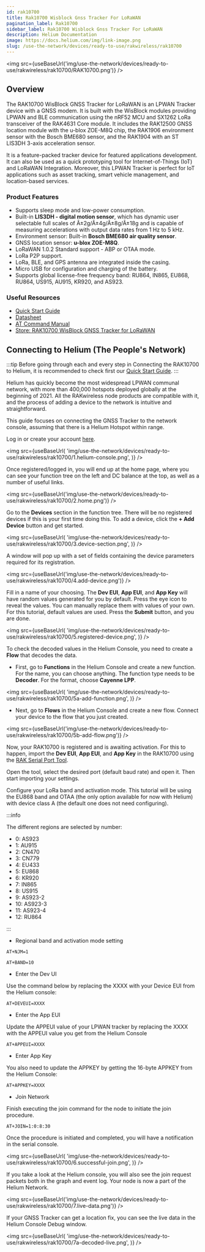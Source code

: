 ```yaml
---
id: rak10700
title: Rak10700 Wisblock Gnss Tracker For LoRaWAN
pagination_label: Rak10700
sidebar_label: Rak10700 Wisblock Gnss Tracker For LoRaWAN
description: Helium Documentation
image: https://docs.helium.com/img/link-image.png
slug: /use-the-network/devices/ready-to-use/rakwireless/rak10700
---
```



<img
  src={useBaseUrl('img/use-the-network/devices/ready-to-use/rakwireless/rak10700/RAK10700.png')}
/>

## Overview

The RAK10700 WisBlock GNSS Tracker for LoRaWAN is an LPWAN Tracker device with a GNSS modem. It is
built with the WisBlock modules providing LPWAN and BLE communication using the nRF52 MCU and SX1262
LoRa transceiver of the RAK4631 Core module. It includes the RAK12500 GNSS location module with the
u-blox ZOE-M8Q chip, the RAK1906 environment sensor with the Bosch BME680 sensor, and the RAK1904
with an ST LIS3DH 3-axis acceleration sensor.

It is a feature-packed tracker device for featured applications development. It can also be used as
a quick prototyping tool for Internet-of-Things (IoT) and LoRaWAN Integration. Moreover, this LPWAN
Tracker is perfect for IoT applications such as asset tracking, smart vehicle management, and
location-based services.

### Product Features

- Supports sleep mode and low-power consumption.
- Built-in **LIS3DH - digital motion sensor**, which has dynamic user selectable full scales of
  Â±2g/Â±4g/Â±8g/Â±18g and is capable of measuring accelerations with output data rates from 1 Hz to
  5 kHz.
- Environment sensor: Built-in **Bosch BME680 air quality sensor**.
- GNSS location sensor: **u-blox ZOE-M8Q**.
- LoRaWAN 1.0.2 Standard support - ABP or OTAA mode.
- LoRa P2P support.
- LoRa, BLE, and GPS antenna are integrated inside the casing.
- Micro USB for configuration and charging of the battery.
- Supports global license-free frequency band: RU864, IN865, EU868, RU864, US915, AU915, KR920, and
  AS923.

### Useful Resources

- [Quick Start Guide](https://docs.rakwireless.com/Product-Categories/WisBlock/RAK10700/Quickstart/)
- [Datasheet](https://docs.rakwireless.com/Product-Categories/WisBlock/RAK10700/Datasheet/)
- [AT Command Manual](https://docs.rakwireless.com/Product-Categories/WisBlock/RAK10700/AT-Command-Manual/)
- [Store: RAK10700 WisBlock GNSS Tracker for LoRaWAN](https://store.rakwireless.com/products/lpwan-tracker-solution-kit?utm_source=RAK10700&utm_medium=Document&utm_campaign=BuyFromStore)

## Connecting to Helium (The People's Network)

:::tip Before going through each and every step in Connecting the RAK10700 to Helium, it is
recommended to check first our
[Quick Start Guide](https://docs.rakwireless.com/Product-Categories/WisBlock/RAK10700/Quickstart/).
:::

Helium has quickly become the most widespread LPWAN communal network, with more than 400,000
hotspots deployed globally at the beginning of 2021. All the RAKwireless node products are
compatible with it, and the process of adding a device to the network is intuitive and
straightforward.

This guide focuses on connecting the GNSS Tracker to the network console, assuming that there is a
Helium Hotspot within range.

Log in or create your account [here](https://www.helium.com/console).

<img
  src={useBaseUrl(
    'img/use-the-network/devices/ready-to-use/rakwireless/rak10700/1.helium-console.png',
  )}
/>

Once registered/logged in, you will end up at the home page, where you can see your function tree on
the left and DC balance at the top, as well as a number of useful links.

<img src={useBaseUrl('img/use-the-network/devices/ready-to-use/rakwireless/rak10700/2.home.png')} />

Go to the **Devices** section in the function tree. There will be no registered devices if this is
your first time doing this. To add a device, click the **+ Add Device** button and get started.

<img
  src={useBaseUrl(
    'img/use-the-network/devices/ready-to-use/rakwireless/rak10700/3.device-section.png',
  )}
/>

A window will pop up with a set of fields containing the device parameters required for its
registration.

<img
  src={useBaseUrl('img/use-the-network/devices/ready-to-use/rakwireless/rak10700/4.add-device.png')}
/>

Fill in a name of your choosing. The **Dev EUI**, **App EUI**, and **App Key** will have random
values generated for you by default. Press the eye icon to reveal the values. You can manually
replace them with values of your own. For this tutorial, default values are used. Press the
**Submit** button, and you are done.

<img
  src={useBaseUrl(
    'img/use-the-network/devices/ready-to-use/rakwireless/rak10700/5.registered-device.png',
  )}
/>

To check the decoded values in the Helium Console, you need to create a **Flow** that decodes the
data.

- First, go to **Functions** in the Helium Console and create a new function. For the name, you can
  choose anything. The function type needs to be **Decoder**. For the format, choose **Cayenne
  LPP**.

<img
  src={useBaseUrl(
    'img/use-the-network/devices/ready-to-use/rakwireless/rak10700/5a-add-function.png',
  )}
/>

- Next, go to **Flows** in the Helium Console and create a new flow. Connect your device to the flow
  that you just created.

<img
  src={useBaseUrl('img/use-the-network/devices/ready-to-use/rakwireless/rak10700/5b-add-flow.png')}
/>

Now, your RAK10700 is registered and is awaiting activation. For this to happen, import the **Dev
EUI**, **App EUI**, and **App Key** in the RAK10700 using the
[RAK Serial Port Tool](https://downloads.rakwireless.com/en/LoRa/Tools/RAK_SERIAL_PORT_TOOL_V1.2.1.zip).

Open the tool, select the desired port (default baud rate) and open it. Then start importing your
settings.

Configure your LoRa band and activation mode. This tutorial will be using the EU868 band and OTAA
(the only option available for now with Helium) with device class A (the default one does not need
configuring).

:::info

The different regions are selected by number:

- 0: AS923
- 1: AU915
- 2: CN470
- 3: CN779
- 4: EU433
- 5: EU868
- 6: KR920
- 7: IN865
- 8: US915
- 9: AS923-2
- 10: AS923-3
- 11: AS923-4
- 12: RU864

:::

- Regional band and activation mode setting

```
AT+NJM=1
```

```
AT+BAND=10
```

- Enter the Dev UI

Use the command below by replacing the XXXX with your Device EUI from the Helium console:

```
AT+DEVEUI=XXXX
```

- Enter the App EUI

Update the APPEUI value of your LPWAN tracker by replacing the XXXX with the APPEUI value you get
from the Helium Console

```
AT+APPEUI=XXXX
```

- Enter App Key

You also need to update the APPKEY by getting the 16-byte APPKEY from the Helium Console:

```
AT+APPKEY=XXXX
```

- Join Network

Finish executing the join command for the node to initiate the join procedure.

```
AT+JOIN=1:0:8:30
```

Once the procedure is initiated and completed, you will have a notification in the serial console.

<img
  src={useBaseUrl(
    'img/use-the-network/devices/ready-to-use/rakwireless/rak10700/6.successful-join.png',
  )}
/>

If you take a look at the Helium console, you will also see the join request packets both in the
graph and event log. Your node is now a part of the Helium Network.

<img
  src={useBaseUrl('img/use-the-network/devices/ready-to-use/rakwireless/rak10700/7.live-data.png')}
/>

If your GNSS Tracker can get a location fix, you can see the live data in the Helium Console Debug
window.

<img
  src={useBaseUrl(
    'img/use-the-network/devices/ready-to-use/rakwireless/rak10700/7a-decoded-live.png',
  )}
/>
